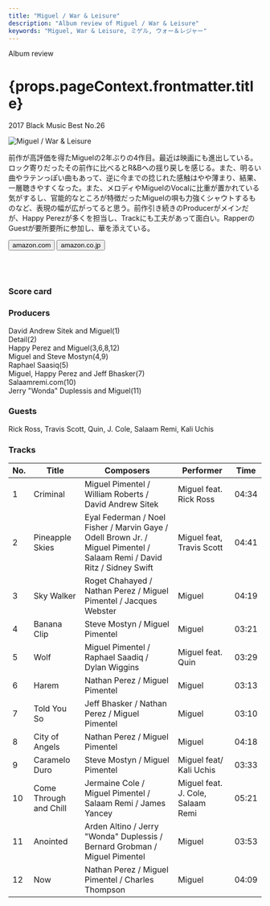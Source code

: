 ```yaml
---
title: "Miguel / War & Leisure"
description: "Album review of Miguel / War & Leisure"
keywords: "Miguel, War & Leisure, ミゲル, ウォー＆レジャー"
---
```




<p className="largeP">Album review</p>
<h1 className="h1--no--margin">{props.pageContext.frontmatter.title}</h1>
<p className="largeP"><Link to="/best50/2017/">2017 Black Music Best No.26</Link></p>

<Row  className="image-card-group">
	<Column colMd={"3"} colLg={"4"} noGutterMdLeft="">
       <ImageCard>

![Miguel / War & Leisure](../../images/cd/miguel3L.jpg) 

</ImageCard>
	</Column>
	<Column colMd={"4"} colLg={"8"} noGutterMdLeft="">
	<p>
	前作が高評価を得たMiguelの2年ぶりの4作目。最近は映画にも進出している。ロック寄りだったその前作に比べるとR&Bへの揺り戻しを感じる。また、明るい曲やラテンっぽい曲もあって、逆に今までの捻じれた感触はやや薄まり、結果、一層聴きやすくなった。また、メロディやMiguelのVocalに比重が置かれている気がするし、官能的なところが特徴だったMiguelの唄も力強くシャウトするものなど、表現の幅が広がってると思う。前作引き続きのProducerがメインだが、Happy Perezが多くを担当し、Trackにも工夫があって面白い。RapperのGuestが要所要所に参加し、華を添えている。
	</p>
    <div>
	  <Button className="button-right-mergin"  href="https://amzn.to/32zUP1x" kind="primary" size="small" renderIcon={ArrowUpRight24}>
      amazon.com
    </Button>
    <Button className="button-right-mergin"  href="https://amzn.to/2Wy71fw" kind="secondary" size="small" renderIcon={ArrowUpRight24}>
      amazon.co.jp
    </Button>
	</div>
	<a href="https://geo.music.apple.com/jp/album/war-leisure/1305444975?mt=1&app=music&ls=1&at=11lcug" style="display:inline-block;overflow:hidden;background:url(https://linkmaker.itunes.apple.com/ja-jp/lockup.svg?releaseDate=2017-12-01&kind=album&bubble=apple_music&style=mono-black) no-repeat;width:180px;height:45px;"></a>
	<a href="https://geo.music.apple.com/jp/album/war-leisure/1305444975?app=itunes&at=11lcug" style="display:inline-block;overflow:hidden;background:url(https://linkmaker.itunes.apple.com/ja-jp/badge-lrg.svg?releaseDate=2017-12-01T00:00:00Z&kind=album&bubble=itunes_music) no-repeat;width:140px;height:45px;"></a>
	</Column>
</Row>
<Row >
	<Column colMd={"4"} colLg={"4"} noGutterMdLeft="">
<div>
    <h3>Score card</h3>
	<SliderJS1 value="4" />
    <SliderJS2 value="1" />
	<SliderJS3 value="1" />
    <SliderJS4 value="9" />
</div>
</Column>
<Column colMd={"8"} colLg={"8"} noGutterMdLeft="">
<div>
<h3>Producers</h3>
<p>
David Andrew Sitek and Miguel(1)
<br/>Detail(2)
<br/>Happy Perez and Miguel(3,6,8,12)
<br/>Miguel and Steve Mostyn(4,9)
<br/>Raphael Saasiq(5)
<br/>Miguel, Happy Perez and Jeff Bhasker(7)
<br/>Salaamremi.com(10)
<br/>Jerry "Wonda" Duplessis and Miguel(11)
</p>
<h3>Guests</h3>
<p>
Rick Ross, Travis Scott, Quin, J. Cole, Salaam Remi, Kali Uchis
</p>
</div>
</Column>
</Row>

<h3>Tracks</h3>

| No. |	 Title                 |	 Composers                                                                                                           |	 Performer                       | Time	 |
| --- |	---------------------- | ----------------------------------------------------------------------------------------------------------------------- | --------------------------------- | ----- |
| 1	  |	Criminal               | Miguel Pimentel / William Roberts / David Andrew Sitek                                                                  | Miguel feat. Rick Ross            | 04:34 |
| 2	  |	Pineapple Skies        | Eyal Federman / Noel Fisher / Marvin Gaye / Odell Brown Jr. / Miguel Pimentel / Salaam Remi / David Ritz / Sidney Swift | Miguel feat, Travis Scott         | 04:41 |
| 3	  |	Sky Walker             | Roget Chahayed / Nathan Perez / Miguel Pimentel / Jacques Webster                                                       | Miguel                            | 04:19 |
| 4	  |	Banana Clip            | Steve Mostyn / Miguel Pimentel                                                                                          | Miguel                            | 03:21 |
| 5	  |	Wolf                   | Miguel Pimentel / Raphael Saadiq / Dylan Wiggins                                                                        | Miguel feat. Quin                 | 03:29 |
| 6	  |	Harem                  | Nathan Perez / Miguel Pimentel                                                                                          | Miguel                            | 03:13 |
| 7	  |	Told You So            | Jeff Bhasker / Nathan Perez / Miguel Pimentel                                                                           | Miguel                            | 03:10 |
| 8	  |	City of Angels         | Nathan Perez / Miguel Pimentel                                                                                          | Miguel                            | 04:18 |
| 9	  |	Caramelo Duro          | Steve Mostyn / Miguel Pimentel                                                                                          | Miguel feat/ Kali Uchis           | 03:33 |
| 10  |	Come Through and Chill | Jermaine Cole / Miguel Pimentel / Salaam Remi / James Yancey                                                            | Miguel feat. J. Cole, Salaam Remi | 05:21 |
| 11  |	Anointed               | Arden Altino / Jerry "Wonda" Duplessis / Bernard Grobman / Miguel Pimentel                                              | Miguel                            | 03:53 |
| 12  |	Now                    | Nathan Perez / Miguel Pimentel / Charles Thompson                                                                       | Miguel                            | 04:09 |
